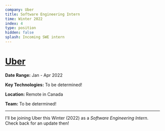 ```yaml
---
company: Uber
title: Software Engineering Intern
time: Winter 2022
index: 4
type: position
hidden: false
splash: Incoming SWE intern
---
```


# [Uber](https://www.uber.com/)

**Date Range:** Jan - Apr 2022

**Key Technologies:** To be determined!

**Location:** Remote in Canada

**Team:** To be determined!

---

I'll be joining Uber this Winter (2022) as a *Software Engineering Intern*. Check back for an update then!
